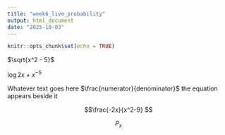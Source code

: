 ```yaml
---
title: "week6_live_probability"
output: html_document
date: "2025-10-03"
---
```


```r
knitr::opts_chunk$set(echo = TRUE)
```

$\sqrt{x^2 - 5}$

$\log{2x + x^{-5}}$

Whatever text goes here $\frac{numerator}{denominator}$ the equation appears beside it

$$\frac{-2x}{x^2-9} $$

$$P_x$$
